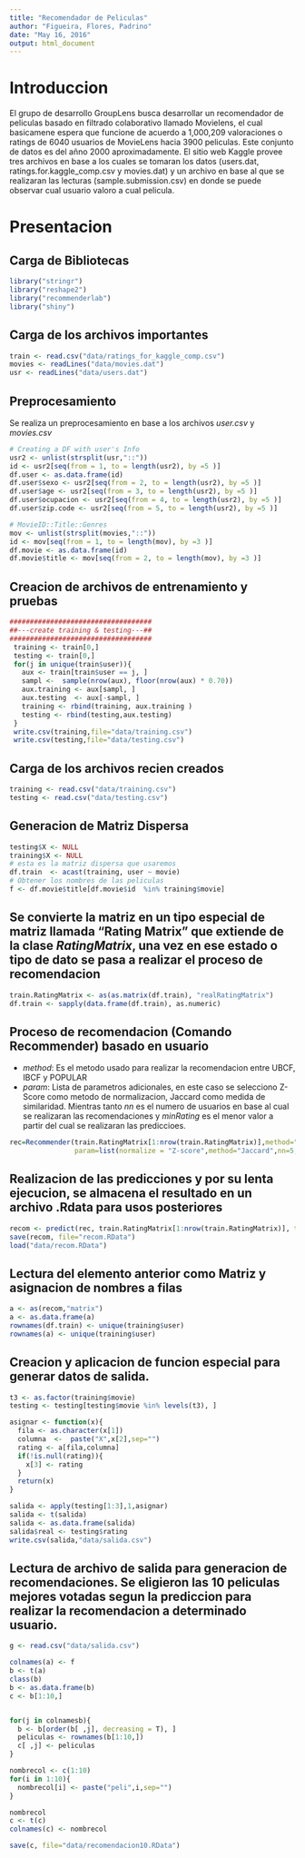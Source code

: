 ```yaml
---
title: "Recomendador de Peliculas"
author: "Figueira, Flores, Padrino"
date: "May 16, 2016"
output: html_document
---
```

# Introduccion
El grupo de desarrollo GroupLens busca desarrollar un recomendador de peliculas basado en filtrado colaborativo llamado Movielens, el cual basicamene espera que funcione de acuerdo a  1,000,209 valoraciones o ratings de 6040 usuarios de MovieLens hacia 3900 peliculas. Este conjunto de datos es del añno 2000 aproximadamente.
El sitio web Kaggle provee tres archivos en base a los cuales se tomaran los datos (users.dat, ratings.for.kaggle_comp.csv y movies.dat) y un archivo en base al que se realizaran las lecturas (sample.submission.csv) en donde se puede observar cual usuario valoro a cual pelicula.

# Presentacion

## Carga de Bibliotecas

```r
library("stringr")
library("reshape2")
library("recommenderlab")
library("shiny")
```

## Carga de los archivos importantes
```r
train <- read.csv("data/ratings_for_kaggle_comp.csv")
movies <- readLines("data/movies.dat")
usr <- readLines("data/users.dat")
```

## Preprocesamiento
Se realiza un preprocesamiento en base a los archivos _user.csv_ y _movies.csv_
```r
# Creating a DF with user's Info
usr2 <- unlist(strsplit(usr,"::"))
id <- usr2[seq(from = 1, to = length(usr2), by =5 )]
df.user <- as.data.frame(id)
df.user$sexo <- usr2[seq(from = 2, to = length(usr2), by =5 )]
df.user$age <- usr2[seq(from = 3, to = length(usr2), by =5 )]
df.user$ocupacion <- usr2[seq(from = 4, to = length(usr2), by =5 )]
df.user$zip.code <- usr2[seq(from = 5, to = length(usr2), by =5 )]

# MovieID::Title::Genres
mov <- unlist(strsplit(movies,"::"))
id <- mov[seq(from = 1, to = length(mov), by =3 )]
df.movie <- as.data.frame(id)
df.movie$title <- mov[seq(from = 2, to = length(mov), by =3 )]
```


## Creacion de archivos de entrenamiento y pruebas
```r
################################### 
##---create training & testing---##
###################################
 training <- train[0,]
 testing <- train[0,]
 for(j in unique(train$user)){
   aux <- train[train$user == j, ]
   sampl <-  sample(nrow(aux), floor(nrow(aux) * 0.70))
   aux.training <- aux[sampl, ]
   aux.testing  <- aux[-sampl, ]
   training <- rbind(training, aux.training )
   testing <- rbind(testing,aux.testing)
 }
 write.csv(training,file="data/training.csv")
 write.csv(testing,file="data/testing.csv")
```



## Carga de los archivos recien creados
```r
training <- read.csv("data/training.csv")
testing <- read.csv("data/testing.csv")
```


## Generacion de Matriz Dispersa
```r
testing$X <- NULL
training$X <- NULL
# esta es la matriz dispersa que usaremos 
df.train  <- acast(training, user ~ movie)
# Obtener los nombres de las peliculas
f <- df.movie$title[df.movie$id  %in% training$movie]
```

## Se convierte la matriz en un tipo especial de matriz llamada "Rating Matrix" que extiende de la clase _RatingMatrix_, una vez en ese estado o tipo de dato se pasa a realizar el proceso de recomendacion
```r
train.RatingMatrix <- as(as.matrix(df.train), "realRatingMatrix")
df.train <- sapply(data.frame(df.train), as.numeric)
```

## Proceso de recomendacion (Comando __Recommender__) __basado en usuario__
- _method_: Es el metodo usado para realizar la recomendacion entre UBCF, IBCF y POPULAR
- _param_: Lista de parametros adicionales, en este caso se selecciono Z-Score como metodo de normalizacion, Jaccard como medida de similaridad. Mientras tanto _nn_ es el numero de usuarios en base al cual se realizaran las recomendaciones y _minRating_ es el menor valor a partir del cual se realizaran las prediccioes.
```r
rec=Recommender(train.RatingMatrix[1:nrow(train.RatingMatrix)],method="UBCF",
                param=list(normalize = "Z-score",method="Jaccard",nn=5, minRating=1))
```

## Realizacion de las predicciones y por su lenta ejecucion, se almacena el resultado en un archivo .Rdata para usos posteriores
```r
recom <- predict(rec, train.RatingMatrix[1:nrow(train.RatingMatrix)], type="ratings")
save(recom, file="recom.RData")
load("data/recom.RData")

```

## Lectura del elemento anterior como Matriz y asignacion de nombres a filas
```r
a <- as(recom,"matrix")
a <- as.data.frame(a)
rownames(df.train) <- unique(training$user)
rownames(a) <- unique(training$user)
```

## Creacion y aplicacion de funcion especial para generar datos de salida.
```r
t3 <- as.factor(training$movie)
testing <- testing[testing$movie %in% levels(t3), ]

asignar <- function(x){
  fila <- as.character(x[1])
  columna  <-  paste("X",x[2],sep="")
  rating <- a[fila,columna]
  if(!is.null(rating)){
    x[3] <- rating
  }
  return(x)
}

salida <- apply(testing[1:3],1,asignar)
salida <- t(salida)
salida <- as.data.frame(salida)
salida$real <- testing$rating
write.csv(salida,"data/salida.csv")
```

## Lectura de archivo de salida para generacion de recomendaciones. Se eligieron las 10 peliculas mejores votadas segun la prediccion para realizar la recomendacion a determinado usuario.
```r
g <- read.csv("data/salida.csv")

colnames(a) <- f
b <- t(a)
class(b)
b <- as.data.frame(b)
c <- b[1:10,]


for(j in colnamesb){
  b <- b[order(b[ ,j], decreasing = T), ]
  peliculas <- rownames(b[1:10,])
  c[ ,j] <- peliculas 
}

nombrecol <- c(1:10)
for(i in 1:10){
  nombrecol[i] <- paste("peli",i,sep="")
}

nombrecol
c <- t(c)
colnames(c) <- nombrecol

save(c, file="data/recomendacion10.RData")
```








